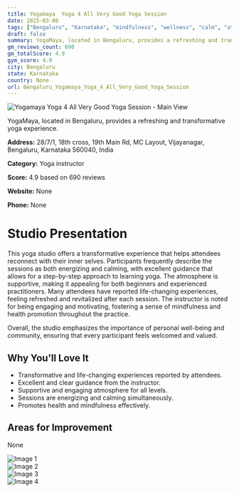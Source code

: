 ```yaml
---
title: Yogamaya  Yoga 4 All Very Good Yoga Session
date: 2025-03-08
tags: ["Bengaluru", "Karnataka", "mindfulness", "wellness", "calm", "atmosphere", "supportive", "Bengaluru"]  
draft: false
summary: YogaMaya, located in Bengaluru, provides a refreshing and transformative yoga experience.
gm_reviews_count: 690
gm_totalScore: 4.9
gym_score: 4.9
city: Bengaluru
state: Karnataka
country: None
url: Bengaluru_Yogamaya_Yoga_4_All_Very_Good_Yoga_Session
---
```


<div className="aspect-[16/9] relative my-8">
  <img 
    src="https://lh5.googleusercontent.com/p/AF1QipMLOzFzuUJBbw6MD4CMCHQKjfZIx_nLQQm-bniy=w1920-h1080-k-no"
    alt="Yogamaya  Yoga 4 All Very Good Yoga Session - Main View"
    className="object-cover absolute inset-0 w-full h-full rounded-lg"
  />
</div>

YogaMaya, located in Bengaluru, provides a refreshing and transformative yoga experience.

**Address:** 28/7/1, 18th cross, 19th Main Rd, MC Layout, Vijayanagar, Bengaluru, Karnataka 560040, India

**Category:** Yoga instructor

**Score:** 4.9 based on 690 reviews

**Website:** None

**Phone:** None

# Studio Presentation

This yoga studio offers a transformative experience that helps attendees reconnect with their inner selves. Participants frequently describe the sessions as both energizing and calming, with excellent guidance that allows for a step-by-step approach to learning yoga. The atmosphere is supportive, making it appealing for both beginners and experienced practitioners. Many attendees have reported life-changing experiences, feeling refreshed and revitalized after each session. The instructor is noted for being engaging and motivating, fostering a sense of mindfulness and health promotion throughout the practice.

Overall, the studio emphasizes the importance of personal well-being and community, ensuring that every participant feels welcomed and valued.

## Why You'll Love It

- Transformative and life-changing experiences reported by attendees.
- Excellent and clear guidance from the instructor.
- Supportive and engaging atmosphere for all levels.
- Sessions are energizing and calming simultaneously.
- Promotes health and mindfulness effectively.

## Areas for Improvement

None

<div className="grid grid-cols-1 xl:grid-cols-2 gap-4 my-8">
<div className="aspect-[4/3] relative"><img src="https://lh3.googleusercontent.com/p/AF1QipMKp-Fx0wvuHsQ-KLN62cIH8hA2AxQGerNtsRQB=w1920-h1080-k-no" alt="Image 1" className="object-cover absolute inset-0 w-full h-full rounded-lg" /></div>
<div className="aspect-[4/3] relative"><img src="https://lh5.googleusercontent.com/p/AF1QipNgZBclXPHw5esF87-vnipVwOvaXuGrCPWNxyat=w1920-h1080-k-no" alt="Image 2" className="object-cover absolute inset-0 w-full h-full rounded-lg" /></div>
<div className="aspect-[4/3] relative"><img src="https://lh5.googleusercontent.com/p/AF1QipMYDQXePIf4tcZE378AJV3VahYHBiFwFcLChj8=w1920-h1080-k-no" alt="Image 3" className="object-cover absolute inset-0 w-full h-full rounded-lg" /></div>
<div className="aspect-[4/3] relative"><img src="https://lh3.googleusercontent.com/p/AF1QipPGw2xYCHszcxKdCjfzW89x41-S_TzwfxHYDwgY=w1920-h1080-k-no" alt="Image 4" className="object-cover absolute inset-0 w-full h-full rounded-lg" /></div>
</div>
